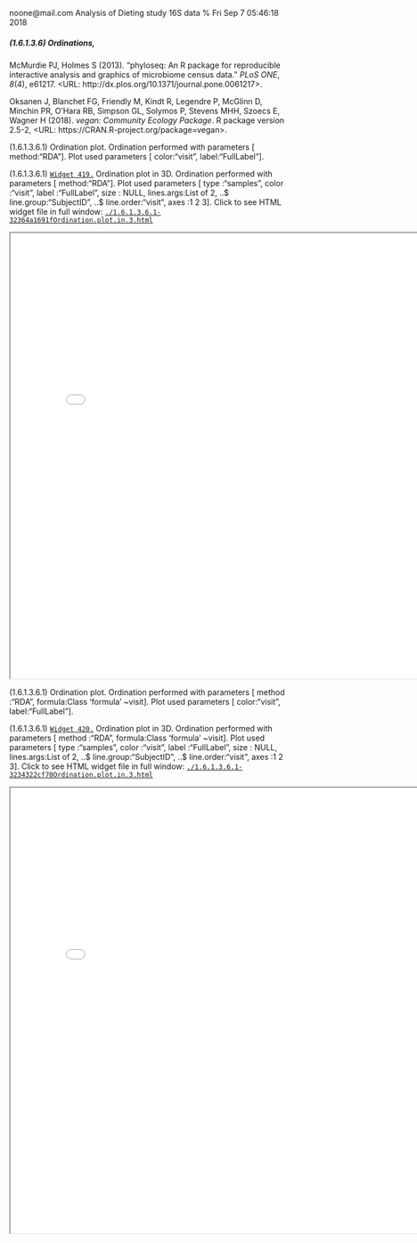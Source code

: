 noone@mail.com
Analysis of Dieting study 16S data
% Fri Sep  7 05:46:18 2018



##### \(1.6.1.3.6\) Ordinations, 



McMurdie PJ, Holmes S (2013). “phyloseq: An R package for reproducible interactive analysis and graphics of microbiome census data.” _PLoS
ONE_, *8*(4), e61217. <URL: http://dx.plos.org/10.1371/journal.pone.0061217>.


Oksanen J, Blanchet FG, Friendly M, Kindt R, Legendre P, McGlinn D, Minchin PR, O'Hara RB, Simpson GL, Solymos P, Stevens MHH, Szoecs E, Wagner
H (2018). _vegan: Community Ecology Package_. R package version 2.5-2, <URL: https://CRAN.R-project.org/package=vegan>.





\(1.6.1.3.6.1\)  Ordination plot. Ordination performed with parameters [ method:"RDA"]. 
               Plot used parameters [ color:"visit", label:"FullLabel"].





\(1.6.1.3.6.1\) <a name="widget.419"></a>[`Widget 419.`](#widget.419) Ordination plot in 3D. Ordination performed with parameters [ method:"RDA"]. 
               Plot used parameters [ type      :"samples", color     :"visit", label     :"FullLabel", size      : NULL, lines.args:List of 2,  ..$ line.group:"SubjectID",  ..$ line.order:"visit", axes      :1 2 3]. Click to see HTML widget file in full window: [`./1.6.1.3.6.1-32364a1691fOrdination.plot.in.3.html`](./1.6.1.3.6.1-32364a1691fOrdination.plot.in.3.html)



<iframe src="./1.6.1.3.6.1-32364a1691fOrdination.plot.in.3.html" width="800" height="800"> </iframe>




\(1.6.1.3.6.1\)  Ordination plot. Ordination performed with parameters [ method :"RDA", formula:Class 'formula' ~visit]. 
               Plot used parameters [ color:"visit", label:"FullLabel"].





\(1.6.1.3.6.1\) <a name="widget.420"></a>[`Widget 420.`](#widget.420) Ordination plot in 3D. Ordination performed with parameters [ method :"RDA", formula:Class 'formula' ~visit]. 
               Plot used parameters [ type      :"samples", color     :"visit", label     :"FullLabel", size      : NULL, lines.args:List of 2,  ..$ line.group:"SubjectID",  ..$ line.order:"visit", axes      :1 2 3]. Click to see HTML widget file in full window: [`./1.6.1.3.6.1-3234322cf70Ordination.plot.in.3.html`](./1.6.1.3.6.1-3234322cf70Ordination.plot.in.3.html)



<iframe src="./1.6.1.3.6.1-3234322cf70Ordination.plot.in.3.html" width="800" height="800"> </iframe>